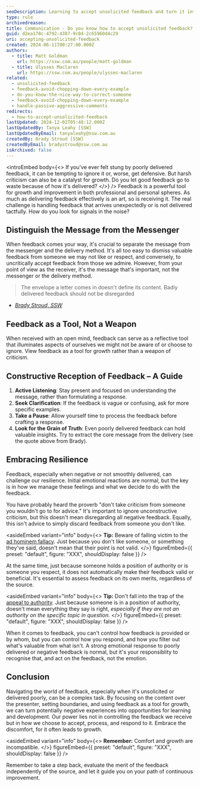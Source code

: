 ```yaml
---
seoDescription: Learning to accept unsolicited feedback and turn it into a growth opportunity requires distinguishing between the message and messenger, viewing feedback as a tool, not a weapon, and embracing resilience
type: rule
archivedreason:
title: Communication - Do you know how to accept unsolicited feedback?
guid: d2ea178c-4792-4387-9c04-2c65960d4c29
uri: accepting-unsolicited-feedback
created: 2024-06-11T00:27:00.000Z
authors:
  - title: Matt Goldman
    url: https://ssw.com.au/people/matt-goldman
  - title: Ulysses Maclaren
    url: https://ssw.com.au/people/ulysses-maclaren
related:
  - unsolicited-feedback
  - feedback-avoid-chopping-down-every-example
  - do-you-know-the-nice-way-to-correct-someone
  - feedback-avoid-chopping-down-every-example
  - handle-passive-aggressive-comments
redirects:
  - how-to-accept-unsolicited-feedback
lastUpdated: 2024-12-02T05:48:12.000Z
lastUpdatedBy: Tanya Leahy [SSW]
lastUpdatedByEmail: tanyaleahy@ssw.com.au
createdBy: Brady Stroud [SSW]
createdByEmail: bradystroud@ssw.com.au
isArchived: false
---
```


<introEmbed
  body={<>
If you've ever felt stung by poorly delivered feedback, it can be tempting to ignore it or, worse, get defensive. But harsh criticism can also be a catalyst for growth. Do you let good feedback go to waste because of how it's delivered?
  </>}
/>
Feedback is a powerful tool for growth and improvement in both professional and personal spheres. As much as delivering feedback effectively is an art, so is receiving it. The real challenge is handling feedback that arrives unexpectedly or is not delivered tactfully. How do you look for signals in the noise?

## Distinguish the Message from the Messenger

When feedback comes your way, it's crucial to separate the message from the messenger and the delivery method. It's all too easy to dismiss valuable feedback from someone we may not like or respect, and conversely, to uncritically accept feedback from those we admire. However, from your point of view as the receiver, it's the message that's important, not the messenger or the delivery method.

> The envelope a letter comes in doesn't define its content.
> Badly delivered feedback should not be disregarded

* _[Brady Stroud, SSW](https://www.ssw.com.au/people/brady-stroud/)_

## Feedback as a Tool, Not a Weapon

When received with an open mind, feedback can serve as a reflective tool that illuminates aspects of ourselves we might not be aware of or choose to ignore. View feedback as a tool for growth rather than a weapon of criticism.

## Constructive Reception of Feedback – A Guide

1. **Active Listening**: Stay present and focused on understanding the message, rather than formulating a response.
1. **Seek Clarification**: If the feedback is vague or confusing, ask for more specific examples.
1. **Take a Pause**: Allow yourself time to process the feedback before crafting a response.
1. **Look for the Grain of Truth**: Even poorly delivered feedback can hold valuable insights. Try to extract the core message from the delivery (see the quote above from Brady).

## Embracing Resilience

Feedback, especially when negative or not smoothly delivered, can challenge our resilience. Initial emotional reactions are normal, but the key is in how we manage these feelings and what we decide to do with the feedback.

You have probably heard the proverb "don't take criticism from someone you wouldn't go to for advice." It's important to ignore unconstructive criticism, but this doesn't mean disregarding all negative feedback. Equally, this isn't advice to simply discard feedback from someone you don't like.


<asideEmbed
  variant="info"
  body={<>
    **Tip:** Beware of falling victim to the [ad hominem fallacy](https://youtu.be/UFwU8pYX864). Just because you don't like someone, or something they've said, doesn't mean that their point is not valid.
  </>}
  figureEmbed={{
    preset: "default",
    figure: "XXX",
    shouldDisplay: false
  }}
/>


At the same time, just because someone holds a position of authority or is someone you respect, it does not automatically make their feedback valid or beneficial. It's essential to assess feedback on its own merits, regardless of the source.


<asideEmbed
  variant="info"
  body={<>
    **Tip:** Don't fall into the trap of the [appeal to authority](https://youtu.be/TsBtrVrFYpI). Just because someone is in a position of authority, doesn't mean everything they say is right, _especially if they are not an authority on the specific topic in question._
  </>}
  figureEmbed={{
    preset: "default",
    figure: "XXX",
    shouldDisplay: false
  }}
/>


When it comes to feedback, you can't control how feedback is provided or by whom, but you can control how you respond, and how you filter out what's valuable from what isn't. A strong emotional response to poorly delivered or negative feedback is normal, but it's your responsiblity to recognise that, and act on the feedback, not the emotion.

## Conclusion

Navigating the world of feedback, especially when it's unsolicited or delivered poorly, can be a complex task. By focusing on the content over the presenter, setting boundaries, and using feedback as a tool for growth, we can turn potentially negative experiences into opportunities for learning and development. Our power lies not in controlling the feedback we receive but in how we choose to accept, process, and respond to it. Embrace the discomfort, for it often leads to growth.


<asideEmbed
  variant="info"
  body={<>
    **Remember:** Comfort and growth are incompatible.
  </>}
  figureEmbed={{
    preset: "default",
    figure: "XXX",
    shouldDisplay: false
  }}
/>


Remember to take a step back, evaluate the merit of the feedback independently of the source, and let it guide you on your path of continuous improvement.
